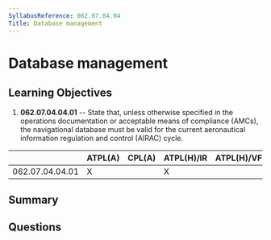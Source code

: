 ```yaml
---
SyllabusReference: 062.07.04.04
Title: Database management
---
```


# Database management

## Learning Objectives

1. **062.07.04.04.01** -- State that, unless otherwise specified in the operations
   documentation or acceptable means of compliance (AMCs), the navigational
   database must be valid for the current aeronautical information regulation
   and control (AIRAC) cycle.

|                 | ATPL(A) | CPL(A) | ATPL(H)/IR | ATPL(H)/VFR | CPL(H) | IR  | CBIR(A) |
| --------------- | ------- | ------ | ---------- | ----------- | ------ | --- | ------- |
| 062.07.04.04.01 | X       |        | X          |             |        | X   | X       |

## Summary

## Questions
